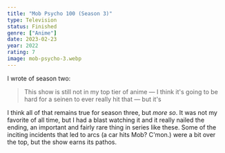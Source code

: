 ```yaml
---
title: "Mob Psycho 100 (Season 3)"
type: Television
status: Finished
genre: ["Anime"]
date: 2023-02-23
year: 2022
rating: 7
image: mob-psycho-3.webp
---
```


I wrote of season two:

> This show is still not in my top tier of anime — I think it's going to be hard for a seinen to ever really hit that — but it's

I think all of that remains true for season three, but _more so_. It was not my favorite of all time,
but I had a blast watching it and it really nailed the ending, an important and fairly rare thing in
series like these. Some of the inciting incidents that led to arcs (a car hits Mob? C'mon.) were a bit
over the top, but the show earns its pathos.
